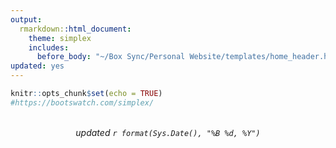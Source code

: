 ```yaml
---
output: 
  rmarkdown::html_document:
    theme: simplex
    includes: 
      before_body: "~/Box Sync/Personal Website/templates/home_header.html"
updated: yes
---
```


```r
knitr::opts_chunk$set(echo = TRUE)
#https://bootswatch.com/simplex/
```



<br>
<center>*updated `r format(Sys.Date(), "%B %d, %Y")`*</center>